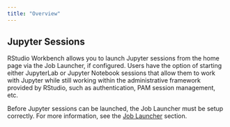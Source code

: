 ```yaml
---
title: "Overview"
---
```


## Jupyter Sessions {.pro-header}

RStudio Workbench allows you to launch Jupyter sessions from the home page via the Job Launcher, if configured. Users have the option of starting either JupyterLab or Jupyter Notebook sessions that allow them to work with Jupyter while still working within the administrative framework provided by RStudio, such as authentication, PAM session management, etc. 

::: {.callout-note}
Before Jupyter sessions can be launched, the Job Launcher must be setup correctly. For more information, see the [Job Launcher](../job_launcher/job_launcher.qmd) section.
:::
